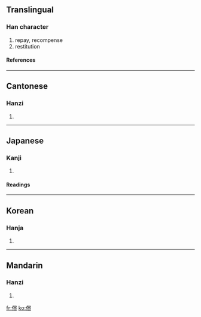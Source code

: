{{see|偿}}

==Translingual==
===Han character===
{{Han char|rn=9|rad=人|as=15|sn=17|four=2928<sub>6</sub>|canj=人火月金 (OFBC)}}
# repay, recompense
# restitution
====References====
{{Han ref|kx=0120.120|dkj=01245|dj=0254.100|hdz=10234.020|uh=511F|ud=20767|bh=C076|bd=49270}}
----
==Cantonese==
===Hanzi===
{{yue-hanzi|jyut=|y=seung4}}
# {{defn|Cantonese}}
----
==Japanese==
===Kanji===
{{ja-kanji|grade=c|rs=人15}}
# {{defn|Japanese}}
====Readings====
{{ja-readings|on=[[しょう]] (shō)|kun=[[つぐなう]] (tsugunau), [[つぐない]] (tsugunai)}}
----
==Korean==
===Hanja===
{{ko-hanja|hangeul=상|rv=sang|mr=sang}}
# {{defn|Korean}}
----
==Mandarin==
===Hanzi===
{{cmn-hanzi|sim=偿|pin=[[cháng]] ([[chang2]]), [[chú]] ([[chu2]])|wg=ch'ang<sup>2</sup>, ch'u<sup>2</sup>}}
# {{defn|Mandarin}}

[[fr:償]]
[[ko:償]]